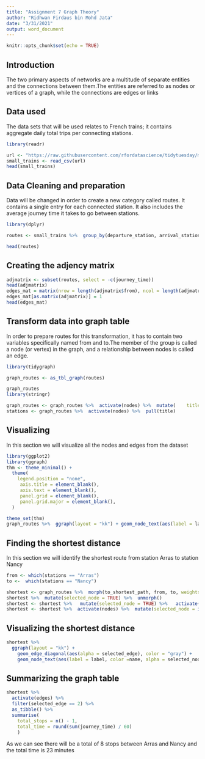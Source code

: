 ```yaml
---
title: "Assignment 7 Graph Theory"
author: "Ridhwan Firdaus bin Mohd Jata"
date: "3/31/2021"
output: word_document
---
```


```r
knitr::opts_chunk$set(echo = TRUE)
```

## Introduction
The two primary aspects of networks are a multitude of separate entities and the connections between them.The entities are referred to as nodes or vertices of a graph, while the connections are edges or links

## Data used
The data sets that will be used relates to French trains; it contains aggregate daily total trips per connecting stations.
```r
library(readr)

url <- "https://raw.githubusercontent.com/rfordatascience/tidytuesday/master/data/2019/2019-02-26/small_trains.csv"
small_trains <- read_csv(url)
head(small_trains)
```

## Data Cleaning and preparation 
Data will be changed in order to create a new category called routes. It contains a single entry for each connected station. It also includes the average journey time it takes to go between stations.
```r
library(dplyr)

routes <- small_trains %>%  group_by(departure_station, arrival_station) %>%  summarise(journey_time = mean(journey_time_avg)) %>%  ungroup()%>%  mutate(from = departure_station,to = arrival_station) %>%  select(from, to, journey_time)

head(routes)

```
## Creating the adjency matrix
```r
adjmatrix <- subset(routes, select = -c(journey_time))
head(adjmatrix)
edges_mat = matrix(nrow = length(adjmatrix$from), ncol = length(adjmatrix$to), data=0, dimnames = list(adjmatrix$from, adjmatrix$to))
edges_mat[as.matrix(adjmatrix)] = 1
head(edges_mat)
```

## Transform data into graph table
In order to prepare routes for this transformation, it has to contain two variables specifically named from and to.The  member of the group is called a node (or vertex) in the graph, and a relationship between nodes is called an edge.
```r
library(tidygraph)

graph_routes <- as_tbl_graph(routes)

graph_routes
library(stringr)

graph_routes <- graph_routes %>%  activate(nodes) %>%  mutate(    title = str_to_title(name),    label = str_replace_all(title, " ", "\n")    )
stations <- graph_routes %>%  activate(nodes) %>%  pull(title)

```
## Visualizing
In this section we will visualize all the nodes and edges from the dataset
```r
library(ggplot2)
library(ggraph)
thm <- theme_minimal() +
  theme(
    legend.position = "none",
     axis.title = element_blank(),
     axis.text = element_blank(),
     panel.grid = element_blank(),
     panel.grid.major = element_blank(),
  ) 

theme_set(thm)
graph_routes %>%  ggraph(layout = "kk") + geom_node_text(aes(label = label, color = name), size = 3) +geom_edge_diagonal(color = "gray", alpha = 0.4) 
```
## Finding the shortest distance
In this section we will identify the shortest route from station Arras to station Nancy 
```r
from <- which(stations == "Arras")
to <-  which(stations == "Nancy")

shortest <- graph_routes %>%  morph(to_shortest_path, from, to, weights = journey_time)
shortest %>%  mutate(selected_node = TRUE) %>%  unmorph()
shortest <- shortest %>%   mutate(selected_node = TRUE) %>%   activate(edges) %>%   mutate(selected_edge = TRUE) %>%   unmorph() 
shortest <- shortest %>%  activate(nodes) %>%  mutate(selected_node = ifelse(is.na(selected_node), 1, 2)) %>%  activate(edges) %>%  mutate(selected_edge = ifelse(is.na(selected_edge), 1, 2)) %>%  arrange(selected_edge)
```
## Visualizing the shortest distance
```r
shortest %>%
  ggraph(layout = "kk") +
    geom_edge_diagonal(aes(alpha = selected_edge), color = "gray") +
    geom_node_text(aes(label = label, color =name, alpha = selected_node ), size = 3) 
```
## Summarizing the graph table
```r
shortest %>%
  activate(edges) %>%
  filter(selected_edge == 2) %>%
  as_tibble() %>%
  summarise(
    total_stops = n() - 1,
    total_time = round(sum(journey_time) / 60)
    )
```

As we can see there will be a total of 8 stops between Arras and Nancy and the total time is 23 minutes